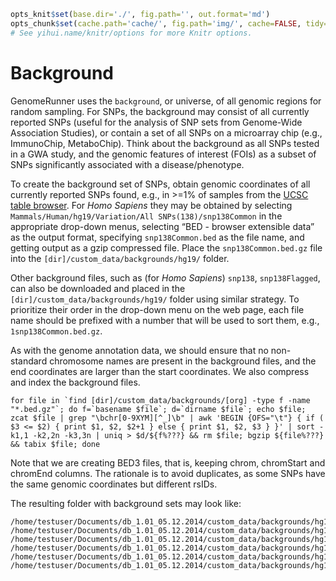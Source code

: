 ```r

opts_knit$set(base.dir='./', fig.path='', out.format='md')
opts_chunk$set(cache.path='cache/', fig.path='img/', cache=FALSE, tidy=TRUE, fig.keep='high', echo=TRUE, dpi=300, out.width=700, prompt=FALSE, comment='##', results='markup', eval=FALSE)
# See yihui.name/knitr/options for more Knitr options.
```

Background
==========================================

GenomeRunner uses the `background`, or universe, of all genomic regions for random sampling. For SNPs, the background may consist of all currently reported SNPs (useful for the analysis of SNP sets from Genome-Wide Association Studies), or contain a set of all SNPs on a microarray chip (e.g., ImmunoChip, MetaboChip). Think about the background as all SNPs tested in a GWA study, and the genomic features of interest (FOIs) as a subset of SNPs significantly associated with a disease/phenotype. 

To create the background set of SNPs, obtain genomic coordinates of all currently reported SNPs found, e.g., in >=1% of samples from the [UCSC table browser](http://genome.ucsc.edu/cgi-bin/hgTables?command=start). For *Homo Sapiens* they may be obtained by selecting `Mammals/Human/hg19/Variation/All SNPs(138)/snp138Common` in the appropriate drop-down menus, selecting "BED - browser extensible data" as the output format, specifying `snp138Common.bed` as the file name, and getting output as a 
gzip compressed file. Place the `snp138Common.bed.gz` file into the `[dir]/custom_data/backgrounds/hg19/` folder. 

Other background files, such as (for *Homo Sapiens*) `snp138`, `snp138Flagged`, can also be downloaded and placed in the `[dir]/custom_data/backgrounds/hg19/` folder using similar strategy. To prioritize their order in the drop-down menu on the web page, each file name should be prefixed with a number that will be used to sort them, e.g., `1snp138Common.bed.gz`.

As with the genome annotation data, we should ensure that no non-standard chromosome names are present in the background files, and the end coordinates are larger than the start coordinates. We also compress and index the background files. 

```
for file in `find [dir]/custom_data/backgrounds/[org] -type f -name "*.bed.gz"`; do f=`basename $file`; d=`dirname $file`; echo $file; zcat $file | grep "\bchr[0-9XYM][^_]\b" | awk 'BEGIN {OFS="\t"} { if ( $3 <= $2) { print $1, $2, $2+1 } else { print $1, $2, $3 } }' | sort -k1,1 -k2,2n -k3,3n | uniq > $d/${f%???} && rm $file; bgzip ${file%???} && tabix $file; done
```


Note that we are creating BED3 files, that is, keeping chrom, chromStart and chromEnd columns. The rationale is to avoid duplicates, as some SNPs have the same genomic coordinates but different rsIDs.

The resulting folder with background sets may look like:

```
/home/testuser/Documents/db_1.01_05.12.2014/custom_data/backgrounds/hg19/1snp138.bed.gz
/home/testuser/Documents/db_1.01_05.12.2014/custom_data/backgrounds/hg19/1snp138.bed.gz.tbi
/home/testuser/Documents/db_1.01_05.12.2014/custom_data/backgrounds/hg19/2snp138Common.bed.gz
/home/testuser/Documents/db_1.01_05.12.2014/custom_data/backgrounds/hg19/2snp138Common.bed.gz.tbi
/home/testuser/Documents/db_1.01_05.12.2014/custom_data/backgrounds/hg19/3snp138Flagged.bed.gz
/home/testuser/Documents/db_1.01_05.12.2014/custom_data/backgrounds/hg19/3snp138Flagged.bed.gz.tbi
```
